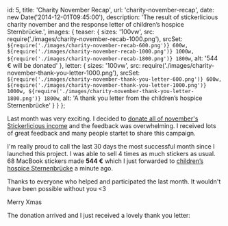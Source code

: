   id: 5,
  title: 'Charity November Recap',
  url: 'charity-november-recap',
  date: new Date('2014-12-01T09:45:00'),
  description:
    'The result of stickerlicious charity november and the response letter of children’s hospice Sternbrücke.',
  images: {
    teaser: {
      sizes: '100vw',
      src: require('./images/charity-november-recab-1000.png'),
      srcSet: `${require('./images/charity-november-recab-600.png')} 600w, ${require('./images/charity-november-recab-1000.png')} 1000w, ${require('./images/charity-november-recab-1800.png')} 1800w`,
      alt: '544 € will be donated'
    },
    letter: {
      sizes: '100vw',
      src: require('./images/charity-november-thank-you-letter-1000.png'),
      srcSet: `${require('./images/charity-november-thank-you-letter-600.png')} 600w, ${require('./images/charity-november-thank-you-letter-1000.png')} 1000w, ${require('./images/charity-november-thank-you-letter-1800.png')} 1800w`,
      alt: 'A thank you letter from the children’s hospice Sternenbrücke'
    }
  }
};

Last month was very exciting. I decided to [donate all of november's Stickerlicious income](give-something-back) and the feedback was overwhelming. I received lots of great feedback and many people startet to share this campaign.

I'm really proud to call the last 30 days the most successful month since I launched this project. I was able to sell 4 times as much stickers as usual. 68 MacBook stickers made **544 €** which I just forwarded to [children’s hospice Sternenbrücke](https://sternenbruecke.de/home) a minute ago.

Thanks to everyone who helped and participated the last month. It wouldn't have been possible without you <3

Merry Xmas

<Updated in="December 2014">
  The donation arrived and I just received a lovely thank you letter:
  <img {...meta.images.letter} />
</Updated>
